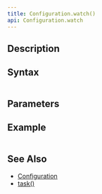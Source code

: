 ```yaml
---
title: Configuration.watch()
api: Configuration.watch
---
```


## Description

<Summary/>

## Syntax

``` js
```

## Parameters

<Parameters/>

## Example

``` js
```

## See Also

* [Configuration](/reference/api/Configuration)
* [task()](/reference/api/Configuration/task)
